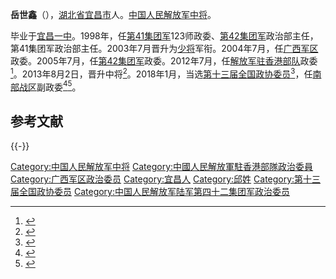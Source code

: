 '''岳世鑫'''（{{bd|1952年||catIdx=Y}}），[[湖北省|湖北省]][[宜昌市|宜昌市]]人。[[中国人民解放军中将|中国人民解放军中将]]。

毕业于[[宜昌一中|宜昌一中]]。1998年，任[[中国人民解放军陆军第七十五集团军|第41集团军]]123师政委、[[中国人民解放军陆军第七十四集团军|第42集团军]]政治部主任，第41集团军政治部主任。2003年7月晋升为[[中国人民解放军少将|少将]]军衔。2004年7月，任[[中国人民解放军广西军区|广西军区]]政委。2005年7月，任[[中国人民解放军陆军第七十五集团军|第42集团军]]政委。2012年7月，任[[中國人民解放軍駐香港部隊|解放军驻香港部队]]政委<ref>{{cite news|title=中央军委任命岳世鑫少将为驻港部队政委|url=http://www.china.com.cn/guoqing/zwxx/2012-07/12/content_25890190.htm|accessdate=2014-01-09|newspaper=中国网|archive-date=2016-03-05|archive-url=https://web.archive.org/web/20160305083527/http://www.china.com.cn/guoqing/zwxx/2012-07/12/content_25890190.htm|dead-url=no}}</ref>。2013年8月2日，晋升中将<ref>{{cite news|title=驻港部队政委岳世鑫晋升中将|url=http://news.sina.com.cn/o/2013-08-03/035927849807.shtml|accessdate=2014-01-09|newspaper=新浪|archive-date=2019-05-19|archive-url=https://web.archive.org/web/20190519191543/http://news.sina.com.cn/o/2013-08-03/035927849807.shtml|dead-url=no}}</ref>。2018年1月，当选[[中国人民政治协商会议第十三届全国委员会委员名单|第十三届全国政协委员]]<ref>{{Cite web|url=http://sports.163.com/18/0126/06/D92BRKK400051C89.html|title=中国人民政治协商会议第十三届全国委员会委员名单|accessdate=2018-01-26|last=|work=网易|archive-url=https://web.archive.org/web/20180127143232/http://sports.163.com/18/0126/06/D92BRKK400051C89.html|archive-date=2018-01-27|dead-url=yes}}</ref>，任[[南部战区|南部战区]]副政委<ref>{{cite web|title=我校73届校友岳世鑫调任南部战区副政委|url=http://www.ycyz.com/760ShowArticle.asp?ArticleID=14214|website=宜昌市第一中学|accessdate=2018-05-08}}{{Dead link|date=2019年4月 |bot=InternetArchiveBot |fix-attempted=yes }}</ref><ref>{{cite web|title=驻港部队政委岳世鑫中将调任南部战区副政委|url=http://news.ifeng.com/a/20180502/58045342_0.shtml|website=凤凰网|accessdate=2018-05-08|archive-date=2020-06-04|archive-url=https://web.archive.org/web/20200604215531/http://news.ifeng.com/a/20180502/58045342_0.shtml|dead-url=no}}</ref>。

== 参考文献 ==
{{Reflist}}

{{-}}
{{start box}}
{{s-mil|pla}}
{{s-before|[[王增钵|王增钵]]}}
{{s-title|[[中国人民解放军驻香港部队|中国人民解放军驻香港部队]][[政治委員|政治委員]]|2012年7月－2018年1月}}
{{s-after|[[蔡永中|蔡永中]]}}
{{s-before|[[张阳|张阳]]}}
{{s-title|[[中国人民解放军陆军第七十五集团军|中国人民解放军陆军第四十二集团军]]政治委员|2005年7月—2012年7月}}
{{s-after|[[陈杰_(1961年)|陈杰]]}}
{{s-before|[[周传统|周传统]]}}
{{s-title|[[中国人民解放军广西军区|中国人民解放军广西军区]]政治委员|2004年7月－2005年7月}}
{{s-after|[[刘良凯|刘良凯]]}}
{{end box}}

{{中华人民共和国现役中将}}

[[Category:中国人民解放军中将|Category:中国人民解放军中将]]
[[Category:中國人民解放軍駐香港部隊政治委員|Category:中國人民解放軍駐香港部隊政治委員]]
[[Category:广西军区政治委员|Category:广西军区政治委员]]
[[Category:宜昌人|Category:宜昌人]]
[[Category:邱姓|Category:邱姓]]
[[Category:第十三届全国政协委员|Category:第十三届全国政协委员]]
[[Category:中国人民解放军陆军第四十二集团军政治委员|Category:中国人民解放军陆军第四十二集团军政治委员]]


{{中华人民共和国军事人物小作品}}